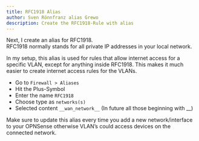 ```yaml
---
title: RFC1918 Alias
author: Sven Rönnfranz alias Grewo
description: Create the RFC1918-Rule with alias
---
```



Next, I create an alias for RFC1918. <br/>
RFC1918 normally stands for all private IP addresses in your local network.

In my setup, this alias is used for rules that allow internet access for a specific VLAN, except for
anything inside RFC1918. This makes it much easier to create internet access rules for the VLANs.

* Go to `Firewall > Aliases`
* Hit the Plus-Symbol
* Enter the name `RFC1918`
* Choose type as `networks(s)`
* Selected content `__wan_network__` (In future all those beginning with __)

<Aside type="caution">
Make sure to update this alias every time you add a new network/interface to your OPNSense
otherwise VLAN’s could access devices on the connected network.
</Aside>
